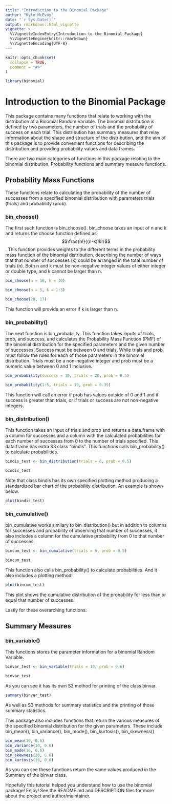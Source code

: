 ```yaml
---
title: "Introduction to the Binomial Package"
author: "Kyle McEvoy"
date: "`r Sys.Date()`"
output: rmarkdown::html_vignette
vignette: >
  %\VignetteIndexEntry{Introduction to the Binomial Package}
  %\VignetteEngine{knitr::rmarkdown}
  %\VignetteEncoding{UTF-8}
---
```


```r
knitr::opts_chunk$set(
  collapse = TRUE,
  comment = "#>"
)

library(binomial)
```

# Introduction to the Binomial Package

This package contains many functions that relate to working with the distribution of a Binomial Random Variable. The binomial distribution is defined by two parameters, the number of trials and the probability of success on each trial. This distribution has summary measures that relay information about the shape and structure of the distribution, and the aim of this package is to provide convenient functions for describing the distribution and providing probability values and data frames.

There are two main categories of functions in this package relating to the binomial distribution. Probability functions and summary measure functions.
  
## Probability Mass Functions  

These functions relate to calculating the probability of the number of successes from a specified binomial distribution with parameters trials (trials) and probability (prob).  

### bin_choose()

The first such function is bin_choose(). bin_choose takes an input of n and k and returns the choose function defined as $$\frac{n!}{(n-k)!k!}$$. This function provides weights to the different terms in the probability mass function of the binomial distribution, describing the number of ways that that number of successes (k) could be arranged in the total number of trials (n). Both n and k must be non-negative integer values of either integer or double type, and k cannot be larger than n.  

```r
bin_choose(n = 10, k = 10)

bin_choose(n = 5, k = 1:3)

bin_choose(20, 17)


```
  
This function will provide an error if k is larger than n.  

### bin_probability()

The next function is bin_probability. This function takes inputs of trials, prob, and success, and calculates the Probability Mass Function (PMF) of the binomial distribution for the specified parameters and the given number of successes. Success must be between 0 and trials. While trials and prob must follow the rules for each of those parameters in the binomial distribution. Trials must be a non-negative integer and prob must be a numeric value between 0 and 1 inclusive.  

```r
bin_probability(success = 10, trials = 20, prob = 0.5)

bin_probability(1:5, trials = 10, prob = 0.35)
```
  
This function will call an error if prob has values outside of 0 and 1 and if success is greater than trials, or if trials or success are not non-negative integers.  
  
### bin_distribution()

This function takes an input of trials and prob and returns a data.frame with a column for successes and a column with the calculated probabilities for each number of successes from 0 to the number of trials specified. This data.frame has extra S3 class "bindis". This functions calls bin_probability() to calculate probabilities.
  
```r

bindis_test <- bin_distribution(trials = 6, prob = 0.5)

bindis_test

```

Note that class bindis has its own specified plotting method producing a standardized bar chart of the probability distribution. An example is shown below.

```r

plot(bindis_test)

```

### bin_cumulative()

bin_cumulative works similary to bin_distribution() but in addition to columns for successes and probability of observing that number of successes, it also includes a column for the cumulative probability from 0 to that number of successes.

```r

bincum_test <- bin_cumulative(trials = 6, prob = 0.5)

bincum_test

```


This function also calls bin_probability() to calculate probabilities. And it also includes a plotting method!  
```r

plot(bincum_test)

```

This plot shows the cumulative distribution of the probability for less than or equal that number of successes.

Lastly for these overarching functions:

## Summary Measures

### bin_variable()

This functions stores the parameter information for a binomial Random Variable.

```r

binvar_test <- bin_variable(trials = 10, prob = 0.6)

binvar_test

```

As you can see it has its own S3 method for printing of the class binvar.

```r

summary(binvar_test)

```

As well as S3 methods for summary statistics and the printing of those summary statistics.

This package also includes functions that return the various measures of the specified binomial distribution for the given parameters. These include bin_mean(), bin_variance(), bin_mode(), bin_kurtosis(), bin_skewness()

```r

bin_mean(10, 0.6)
bin_variance(10, 0.6)
bin_mode(10, 0.6)
bin_skewness(10, 0.6)
bin_kurtosis(10, 0.6)


```

As you can see these functions return the same values produced in the Summary of the binvar class.

Hopefully this tutorial helped you understand how to use the binomial package! Enjoy! See the README.md and DESCRIPTION files for more about the project and author/maintainer.
